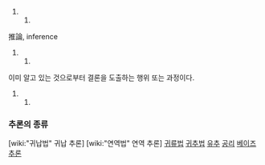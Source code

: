 ##
推論, inference

##
이미 알고 있는 것으로부터 결론을 도출하는 행위 또는 과정이다.

##
=== 추론의 종류 ===

[wiki:"귀납법" 귀납 추론]
[wiki:"연역법" 연역 추론]
[[귀류법]]
[[귀추법]]
[[유추]]
[[공리]]
[[베이즈 추론]]
